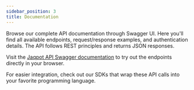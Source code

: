 ```yaml
---
sidebar_position: 3
title: Documentation
---
```



Browse our complete API documentation through Swagger UI. Here you'll find all available endpoints, request/response examples, and authentication details. The API follows REST principles and returns JSON responses.

Visit the [Jaqpot API Swagger documentation](https://api.jaqpot.org) to try out the endpoints directly in your browser.

For easier integration, check out our SDKs that wrap these API calls into your favorite programming language.

<DocCardList />
